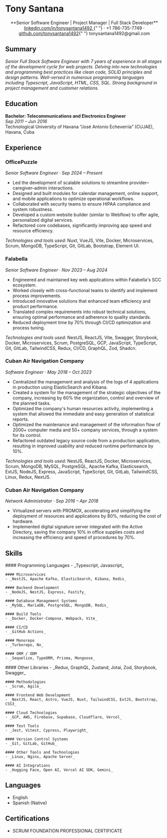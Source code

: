 <h1 className="text-center pt-2">Tony Santana</h1>

<center>
  **Senior Software Engineer | Project Manager | Full Stack Developer**
</center>

<center>
  <a href="https://linkedin.com/in/tonysantana1492">
    linkedin.com/in/tonysantana1492
  </a>{" "}
  · +1 786-735-7749 ·
  <a href="https://github.com/tonysantana1492">github.com/tonysantana1492</a>{" "}
  tonysantana1492@gmail.com
</center>

## Summary

_Senior Full Stack Software Engineer with 7 years of experience in all stages of the development cycle for web projects.
Delving into new technologies and programming best practices like clean code, SOLID principles and design patterns. Well-versed in numerous programming languages including Typescript, JavaScript, HTML, CSS, SQL.
Strong background in project management and customer relations._

## Education

**Bachelor: Telecommunications and Electronics Engineer**  
_Sep 2011 – Jun 2016_  
Technological University of Havana “José Antonio Echeverría” (CUJAE), Havana, Cuba

## Experience

### OfficePuzzle

_Senior Software Engineer · Sep 2024 – Present_

- Led the development of scalable solutions to streamline provider–caregiver–admin interactions.
- Designed and built modules for calendar management, online support, and mobile applications to optimize operational workflows.
- Collaborated with security teams to ensure HIPAA compliance and system robustness.
- Developed a custom website builder (similar to Webflow) to offer agile, personalized digital services.
- Refactored core codebases, significantly improving app speed and resource efficiency.

_Technologies and tools used:_ Nuxt, VueJS, Vite, Docker, Microservices, Scrum, MongoDB, TypeScript, Git, GitLab, Bootstrap, Element UI.

### Falabella

_Senior Software Engineer · Nov 2023 – Aug 2024_

- Engineered and maintained key web applications within Falabella's SCC ecosystem.
- Worked closely with cross-functional teams to identify and implement process improvements.
- Introduced innovative solutions that enhanced team efficiency and product performance.
- Translated complex requirements into robust technical solutions, ensuring optimal performance and adherence to quality standards.
- Reduced deployment time by 70% through CI/CD optimization and process tuning.

_Technologies and tools used:_ NestJS, ReactJS, Vite, Swagger, Storybook, Docker, Microservices, Scrum, PostgreSQL, GCP, JavaScript, TypeScript, Git, GitLab, TailwindCSS, Redux, CI/CD, GraphQL, Zod, Shadcn.

### Cuban Air Navigation Company

_Software Engineer · May 2018 – Oct 2023_

- Centralized the management and analysis of the logs of 4 applications in production using ElasticSearch and Kibana.
- Created a system for the management of the strategic objectives of the company, increasing by 60% the organization, control and overview of the planned tasks.
- Optimized the company's human resources activity, implementing a system that allowed the immediate and easy generation of statistical reports.
- Optimized the maintenance and management of the information flow of 2000+ computer media and 50+ company services, through a system for its control.
- Refactored outdated legacy source code from a production application, resulting in improved usability and reduced runtime performance by 10%.

_Technologies and tools used:_ NestJS, ReactJS, Docker, Microservices, Scrum, MongoDB, MySQL, PostgreSQL, Apache Kafka, Elasticsearch, ExtJS, NodeJS, Express, JavaScript, TypeScript, Git, GitLab, TailwindCSS, Linux, Redux, NextJS.

### Cuban Air Navigation Company

_Network Administrator · Sep 2016 – Apr 2018_

- Virtualized servers with PROMOX, accelerating and simplifying the deployment of resources and applications by 80%, reducing the cost of hardware.
- Implemented digital signature server integrated with the Active Directory, saving the company 10% in office supplies costs and increasing the efficiency and speed of procedures by 70%.

## Skills

<div className="grid grid-cols-2 gap-6">

  <div>
    #### Programming Languages
    - _Typescript, Javascript_

    #### Microservices
    - _NestJS, Apache Kafka, ElasticSearch, Kibana, Redis_

    #### Backend Development
    - _NodeJS, NestJS, Express, Fastify_

    #### Database Management Systems
    - _MySQL, MariaDB, PostgreSQL, MongoDB, Redis_

    #### Build Tools
    - _Docker, Docker-Compose, Webpack, Vite_

    #### CI/CD
    - _GitHub Actions_

    #### Monorepo
    - _Turborepo, Nx_

    #### ORM / ODM
    - _Sequelize, TypeORM, Prisma, Mongoose_

  </div>

  <div>
    #### Other Libraries
    - _Redux, GraphQL, Zustand, Jotai, Zod, Storybook, Swagger_

    #### Methodologies
    - _Scrum, Agile_

    #### Frontend Web Development
    - _NextJS, React, Astro, VueJS, Nuxt, TailwindCSS, ExtJS, Bootstrap, CSS3_

    #### Cloud Technologies
    - _GCP, AWS, Firebase, Supabase, Cloudflare, Vercel_

    #### Test Tools
    - _Jest, Vitest, Cypress, Playwright_

    #### Version Control Systems
    - _Git, GitLab, GitHub_

    #### Other Tools and Technologies
    - _Linux, Nginx, Apache Server_

    #### AI Integrations
    - _Hugging Face, Open AI, Vercel AI SDK, Gemini_

  </div>

</div>

## Languages

- English
- Spanish (Native)

## Certifications

- SCRUM FOUNDATION PROFESSIONAL CERTIFICATE
